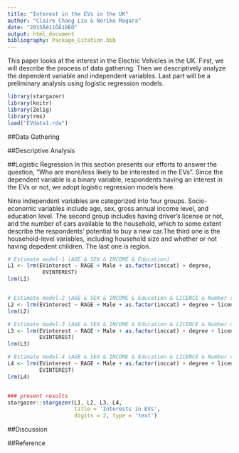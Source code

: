 ```yaml
---
title: "Interest in the EVs in the UK"
author: "Claire Chang Liu & Noriko Magara"
date: "2015Äê11ÔÂ10ÈÕ"
output: html_document
bibliography: Package_Citation.bib
---
```


This paper looks at the interest in the Electric Vehicles in the UK. First, we will describe the process of data gathering. Then we descriptively analyze the dependent variable and independent variables. Last part will be a preliminary analysis using logistic regression models.

```r
library(stargazer)
library(knitr)
library(Zelig)
library(rms)
load("EVdata1.rda")
```

##Data Gathering

##Descriptive Analysis

##Logistic Regression
In this section presents our efforts to answer the question, "Who are more/less likely to be interested in the EVs". Since the dependent variable is a binary variable, respondents having an interest in the EVs or not, we adopt logistic regression models here.

Nine independent variables are categorized into four groups. Socio-economic variables include age, sex, gross annual income level, and education level. The second group includes having driver's license or not, and the number of cars available to the household, which to some extent describe the respondents' potential to buy a new car.The third one is the household-level variables, including household size and whether or not having depedent children. The last one is region. 

```r
# Estimate model-1 (AGE & SEX & INCOME & Education)
L1 <- lrm(EVinterest ~ RAGE + Male + as.factor(inccat) + degree, 
           EVINTEREST)
lrm(L1)


# Estimate model-2 (AGE & SEX & INCOME & Education & LICENCE & Number of Cars)
L2 <- lrm(EVinterest ~ RAGE + Male + as.factor(inccat) + degree + licence + NumCar, EVINTEREST)
lrm(L2)

# Estimate model-3 (AGE & SEX & INCOME & Education & LICENCE & Number of Cars % Number of Children)
L3 <- lrm(EVinterest ~ RAGE + Male + as.factor(inccat) + degree + licence + NumCar + DVHsize + havechildren,
          EVINTEREST)
lrm(L3)

# Estimate model-4 (AGE & SEX & INCOME & Education & LICENCE & Number of Cars & Number of Children & Scotland)
L4 <- lrm(EVinterest ~ RAGE + Male + as.factor(inccat) + degree + licence + NumCar + DVHsize + havechildren + Scotland,
          EVINTEREST)
lrm(L4)


### present results
stargazer::stargazer(L1, L2, L3, L4, 
                     title = 'Interests in EVs',
                     digits = 2, type = 'text')
```
##Discussion

##Reference
